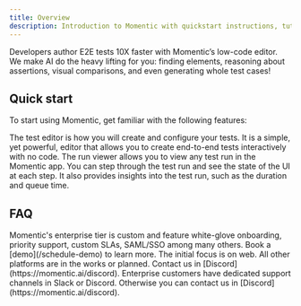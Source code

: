```yaml
---
title: Overview
description: Introduction to Momentic with quickstart instructions, tutorials, and more.
---
```



Developers author E2E tests 10X faster with Momentic’s low-code editor. We make AI do the heavy lifting for you: finding elements, reasoning about assertions, visual comparisons, and even generating whole test cases!

## Quick start

To start using Momentic, get familiar with the following features:

<CardGroup num={2}>
  <ImageCard title="Test editor" img="https://mintlify.s3-us-west-1.amazonaws.com/momentic-preview/images/test-editor.jpeg">
    The test editor is how you will create and configure your tests. It is a simple, yet powerful, editor that allows you to create end-to-end tests interactively with no code.
  </ImageCard>
  <ImageCard title="Run viewer" img="https://mintlify.s3-us-west-1.amazonaws.com/momentic-preview/images/run-viewer.jpeg">
    The run viewer allows you to view any test run in the Momentic app. You can step through the test run and see the state of the UI at each step. It also provides insights into the test run, such as the duration and queue time.
  </ImageCard>
</CardGroup>

## FAQ

<AccordionGroup>
  
<Accordion title="What's Momentic's enterprise tier?">
  Momentic's enterprise tier is custom and feature white-glove onboarding,
  priority support, custom SLAs, SAML/SSO among many others. Book a
  [demo](/schedule-demo) to learn more.
</Accordion>

<Accordion title="When is Momentic available for other platforms? (Android, iOS)">
  The initial focus is on web. All other platforms are in the works or planned.
</Accordion>

<Accordion title="How can I send a feature request or feedback?">
  Contact us in [Discord](https://momentic.ai/discord).
</Accordion>

<Accordion title="How can I get support?">
  Enterprise customers have dedicated support channels in Slack or Discord.
  Otherwise you can contact us in [Discord](https://momentic.ai/discord).
</Accordion>

</AccordionGroup>